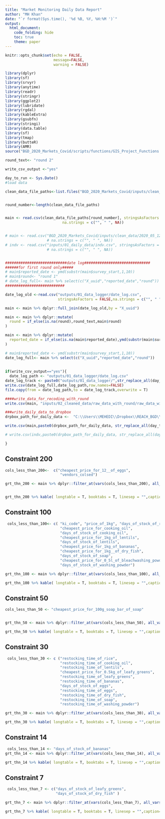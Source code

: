 ```yaml
---
title: "Market Monitoring Daily Data Report"
author: "MH Khan"
date: "`r format(Sys.time(), '%d %B, %Y, %H:%M ')`"
output:
  html_document:
    code_folding: hide
    toc: true
    theme: paper
---
```



```r

knitr::opts_chunk$set(echo = FALSE,
                      message=FALSE,
                      warning = FALSE)

library(dplyr)
library(sf)
library(srvyr)
library(anytime)
library(readr)
library(stringr)
library(ggplot2)
library(lubridate)
library(rgdal)
library(kableExtra)
library(gsubfn)
library(stringi)
library(data.table)
library(sf)
library(tmap)
library(butteR)
library(AMR)
source("BGD_2020_Markets_Covid/scripts/functions/GIS_Project_Functions.R")

round_text<- "round 2"

write_csv_output <-"yes"

day_to_run <- Sys.Date()
#load data

clean_data_file_paths<-list.files("BGD_2020_Markets_Covid/inputs/clean_data",full.names = T) %>% sort()


round_number<-length(clean_data_file_paths)


main <- read.csv(clean_data_file_paths[round_number], stringsAsFactors = FALSE,
                          na.strings = c("", " ", NA))


# main <- read.csv("BGD_2020_Markets_Covid/inputs/clean_data/2020_05_12_reach_bgd_markets_assessment_cleaned_r2.csv", stringsAsFactors = FALSE, 
                   # na.strings = c("", " ", NA))
# indv <- read.csv("inputs/01_daily_data/indv.csv", stringsAsFactors = FALSE, 
                   # na.strings = c("", " ", NA))


############################date log##############################
######for first round only#####
# main$reported_date <- ymd(substr(main$survey_start,1,10))
# main$round<- "round 1"
# date_log_full<- main %>% select(c("X_uuid","reported_date","round"))
###########################

date_log_old <-read.csv("outputs/01_data_logger/date_log.csv",
                        stringsAsFactors = FALSE,na.strings = c("", " ", NA)) %>% select("X_uuid","round","reported_date")

main <- main %>% dplyr::full_join(date_log_old,by = "X_uuid")

main <- main %>% dplyr::mutate(
  round = if_else(is.na(round),round_text,main$round)
)

main <- main %>% dplyr::mutate(
  reported_date = if_else(is.na(main$reported_date),ymd(substr(main$survey_start,1,10)),dmy(main$reported_date))
)

# main$reported_date <- ymd(substr(main$survey_start,1,10))
date_log_full<- main %>% select(c("X_uuid","reported_date","round"))
  
  
if(write_csv_output=="yes"){
  date_log_path <- "outputs/01_data_logger/date_log.csv"
date_log_track <- paste0("outputs/01_data_logger/",str_replace_all(day_to_run,"-","_"),"_date_logger.csv") 
write.csv(date_log_full,date_log_path,row.names=FALSE)
file.copy(from = date_log_path,to = date_log_track,overwrite = T)

####write_data_for_recoding_with_round
write.csv(main, "inputs/02_cleaned_data/raw_data_with_round/raw_data_with_round.csv")

###write_daily_data_to_dropbox
drpbox_path_for_daily_data <-  "C:\\Users\\MEHEDI\\Dropbox\\REACH_BGD\\REACH\\Ongoing\\COVID-19\\Market Monitoring Initiative (camps)\\Daily monitoring\\01_daily_data/"

write.csv(main,paste0(drpbox_path_for_daily_data, str_replace_all(day_to_run,"-","_"),"_main_data.csv"))

# write.csv(indv,paste0(drpbox_path_for_daily_data, str_replace_all(day_to_run,"-","_"),"_indv_data.csv"))

}
``` 

## Constraint 200
```r

cols_less_than_200<-  c("cheapest_price_for_12__of_eggs",
                         "vendors_colsed")

grt_thn_200 <- main %>% dplyr::filter_at(vars(cols_less_than_200), all_vars(. > 200)) %>% dplyr::select(c("X_uuid","enumerator_id",cols_less_than_200))


grt_thn_200 %>% kable( longtable = T, booktabs = T, linesep = "",caption= "Some enumerators who have recorded value >200 which might be a mistake because that values should not be more than 200") %>% kable_styling(position = "center")


```

## Constraint 100
```r
 cols_less_than_100<- c( "ki_code", "price_of_1kg", "days_of_stock_of_rice",
                         "cheapest_price_for_cooking_oil",
                         "days_of_stock_of_cooking_oil",
                         "cheapest_price_for_1kg_of_lentils",
                         "days_of_stock_of_lentils",
                         "cheapest_price_for_1kg_of_bananas",
                         "cheapest_price_for_1kg__of_dry_fish",
                         "days_of_stock_of_soap",
                         "cheapest_price_for_0_5l_of_bleachwashing_powder",
                         "days_of_stock_of_washing_powder")

grt_thn_100 <- main %>% dplyr::filter_at(vars(cols_less_than_100), all_vars(. > 100)) %>% dplyr::select(c("X_uuid","enumerator_id",cols_less_than_100))

grt_thn_100 %>% kable( longtable = T, booktabs = T, linesep = "",caption= "Some enumerators who have recorded value >100 which might be a mistake because that values should not be more than 100") %>% kable_styling(position = "center")
```


## Constraint 50
```r
cols_less_than_50 <- "cheapest_price_for_100g_soap_bar_of_soap"


grt_thn_50 <- main %>% dplyr::filter_at(vars(cols_less_than_50), all_vars(. > 50)) %>% dplyr::select(c("X_uuid","enumerator_id",cols_less_than_50))

grt_thn_50 %>% kable( longtable = T, booktabs = T, linesep = "",caption= "Some enumerators who have recorded value >50 which might be a mistake because that values should not be more than 50") %>% kable_styling(position = "center")
```


## Constraint 30
```r
 cols_less_than_30 <- c ("restocking_time_of_rice",
                         "restocking_time_of_cooking_oil",
                         "restocking_time_of_lentils",
                         "cheapest_price_for_0.5kg_of_leafy_greens",
                         "restocking_time_of_leafy_greens",
                         "restocking_time_of_bananas",
                         "days_of_stock_of_eggs",
                         "restocking_time_of_eggs",
                         "restocking_time_of_dry_fish",
                         "restocking_time_of_soap",
                         "restocking_time_of_washing_powder")

grt_thn_30 <- main %>% dplyr::filter_at(vars(cols_less_than_30), all_vars(. > 30)) %>% dplyr::select(c("X_uuid","enumerator_id",cols_less_than_30))

grt_thn_30 %>% kable( longtable = T, booktabs = T, linesep = "",caption= "Some enumerators who have recorded value >30 which might be a mistake because that values should not be more than 30") %>% kable_styling(position = "center")

```


## Constraint 14
```r
 cols_less_than_14 <- "days_of_stock_of_bananas"
grt_thn_14 <- main %>% dplyr::filter_at(vars(cols_less_than_14), all_vars(. > 14)) %>% dplyr::select(c("X_uuid","enumerator_id",cols_less_than_14))

grt_thn_14 %>% kable( longtable = T, booktabs = T, linesep = "",caption= "Some enumerators who have recorded value >14 which might be a mistake because that values should not be more than 14") %>% kable_styling(position = "center")

```


## Constraint 7
```r
 cols_less_than_7 <- c("days_of_stock_of_leafy_greens",
                       "days_of_stock_of_dry_fish" )

grt_thn_7 <- main %>% dplyr::filter_at(vars(cols_less_than_7), all_vars(. > 7)) %>% dplyr::select(c("X_uuid","enumerator_id",cols_less_than_7))

grt_thn_7 %>% kable( longtable = T, booktabs = T, linesep = "",caption= "Some enumerators who have recorded value >07 which might be a mistake because that values should not be more than 07") %>% kable_styling(position = "center")

```


